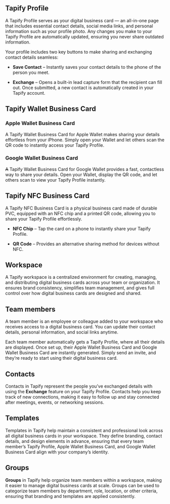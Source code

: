 ## Tapify Profile

A Tapify Profile serves as your digital business card — an all-in-one page that includes essential contact details, social media links, and personal information such as your profile photo. Any changes you make to your Tapify Profile are automatically updated, ensuring you never share outdated information.

Your profile includes two key buttons to make sharing and exchanging contact details seamless:

* **Save Contact** – Instantly saves your contact details to the phone of the person you meet.

* **Exchange** – Opens a built-in lead capture form that the recipient can fill out. Once submitted, a new contact is automatically created in your Tapify account.

## Tapify Wallet Business Card

###

### Apple Wallet Business Card

A Tapify Wallet Business Card for Apple Wallet makes sharing your details effortless from your iPhone. Simply open your Wallet and let others scan the QR code to instantly access your Tapify Profile.

### Google Wallet Business Card

~~A~~ Tapify Wallet Business Card for Google Wallet provides a fast, contactless way to share your details. Open your Wallet, display the QR code, and let others scan to view your Tapify Profile instantly.

## Tapify NFC Business Card

A Tapify NFC Business Card is a physical business card made of durable PVC, equipped with an NFC chip and a printed QR code, allowing you to share your Tapify Profile effortlessly.

* **NFC Chip** – Tap the card on a phone to instantly share your Tapify Profile.

* **QR Code** – Provides an alternative sharing method for devices without NFC.

## Workspace

A Tapify workspace is a centralized environment for creating, managing, and distributing digital business cards across your team or organization. It ensures brand consistency, simplifies team management, and gives full control over how digital business cards are designed and shared.

## Team members

A team member is an employee or colleague added to your workspace who receives access to a digital business card. You can update their contact details, personal information, and social links anytime.

Each team member automatically gets a Tapify Profile, where all their details are displayed. Once set up, their Apple Wallet Business Card and Google Wallet Business Card are instantly generated. Simply send an invite, and they’re ready to start using their digital business card.

## Contacts

Contacts in Tapify represent the people you’ve exchanged details with using the **Exchange** feature on your Tapify Profile. Contacts help you keep track of new connections, making it easy to follow up and stay connected after meetings, events, or networking sessions.

## Templates

Templates in Tapify help maintain a consistent and professional look across all digital business cards in your workspace. They define branding, contact details, and design elements in advance, ensuring that every team member’s Tapify Profile, Apple Wallet Business Card, and Google Wallet Business Card align with your company’s identity.

## Groups

**Groups** in Tapify help organize team members within a workspace, making it easier to manage digital business cards at scale. Groups can be used to categorize team members by department, role, location, or other criteria, ensuring that branding and templates are applied consistently.